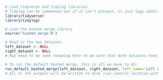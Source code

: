 ```r
# Load tidyverse and tidylog libraries
# Tidylog can be commented out if it isn't present, it just logs additional pertinent info on dplyr operations
library(tidyverse)
library(tidylog)

# Load the hashed merge library
source('hashed_merge.R')
```


```r
# Read in the two datasets
left_dataset <- NULL
right_dataset <- NULL
# May need to do some renaming here to be sure that both datasets have an `id` column and the same names for all PII fields
```


```r
# To run the default hashed_merge, this is all we have to do:
run_default_hashed_merge(left_dataset, right_dataset, left_name='Left dataset name', right_name='Right dataset name')
# All of the outputs will be written to disk (can control location with the `dir` argument)
```

